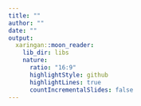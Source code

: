 ```yaml
---
title: ""
author: ""
date: ""
output:
  xaringan::moon_reader:
    lib_dir: libs
    nature:
      ratio: "16:9"
      highlightStyle: github
      highlightLines: true
      countIncrementalSlides: false
---
```


<!-- Instructions on use are found in https://github.com/yihui/xaringan -->

